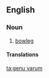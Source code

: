 ==English==

===Noun===
{{wikipedia}}
{{en-noun|sg=[[genu]] [[varum]]}}

# {{medical}} [[bowleg]]

====Translations====
{{trans-see|bowleg}}

[[ta:genu varum]]